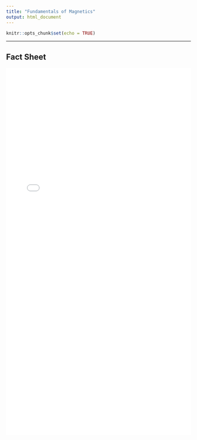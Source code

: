 ```yaml
---
title: "Fundamentals of Magnetics"
output: html_document
---
```


```r
knitr::opts_chunk$set(echo = TRUE)
```

***
## Fact Sheet

![](./Objects/bhcurve.pdf){width=100% height=1000}